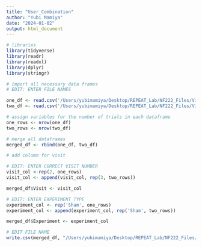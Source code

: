 ```yaml
---
title: "User_Combination"
author: "Yubi Mamiya"
date: "2024-01-02"
output: html_document
---
```


```r
# libraries
library(tidyverse)
library(readr)
library(readxl)
library(dplyr)
library(stringr)

# import all necessary data frames
# EDIT: ENTER FILE NAMES

one_df <- read.csv('/Users/yubimamiya/Desktop/REPEAT_Lab/NF222_Files/Visit2/222Visit2Combination.csv')
two_df <- read.csv('/Users/yubimamiya/Desktop/REPEAT_Lab/NF222_Files/Visit3/222Visit3Combination.csv')

# assign variables for the number of trials in each dataframe
one_rows <- nrow(one_df)
two_rows <- nrow(two_df)

# merge all dataframes
merged_df <- rbind(one_df, two_df)

# add column for visit

# EDIT: ENTER CORRECT VISIT NUMBER
visit_col <-rep(2, one_rows)
visit_col <- append(visit_col, rep(3, two_rows))

merged_df$Visit <- visit_col

# EDIT: ENTER EXPERIMENT TYPE
experiment_col <- rep('Sham', one_rows)
experiment_col <- append(experiment_col, rep('Sham', two_rows))

merged_df$Experiment <- experiment_col

# EDIT FILE NAME
write.csv(merged_df, "/Users/yubimamiya/Desktop/REPEAT_Lab/NF222_Files/222Combination.csv", row.names=FALSE)
```
